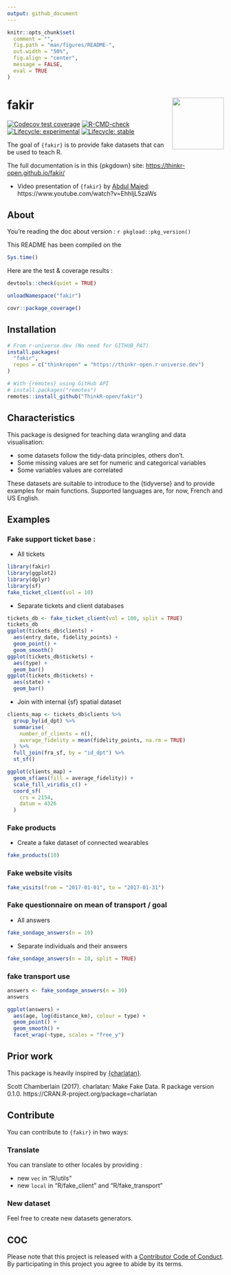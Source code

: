 ```yaml
---
output: github_document
---
```


<!-- README.md is generated from README.Rmd. Please edit that file -->

```r
knitr::opts_chunk$set(
  comment = "",
  fig.path = "man/figures/README-",
  out.width = "50%",
  fig.align = "center",
  message = FALSE,
  eval = TRUE
)
```

# fakir <img src="man/figures/logo.png" align="right" alt="" width="120" />

<!-- badges: start -->
[![Codecov test coverage](https://codecov.io/gh/ThinkR-open/fakir/branch/master/graph/badge.svg)](https://codecov.io/gh/ThinkR-open/fakir?branch=master)
[![R-CMD-check](https://github.com/ThinkR-open/fakir/actions/workflows/R-CMD-check.yaml/badge.svg)](https://github.com/ThinkR-open/fakir/actions/workflows/R-CMD-check.yaml)
[![Lifecycle: experimental](https://img.shields.io/badge/lifecycle-experimental-orange.svg)](https://lifecycle.r-lib.org/articles/stages.html#experimental)
[![Lifecycle: stable](https://img.shields.io/badge/lifecycle-stable-brightgreen.svg)](https://lifecycle.r-lib.org/articles/stages.html#stable)
<!-- badges: end -->

The goal of `{fakir}` is to provide fake datasets that can be used to teach R.

The full documentation is in this {pkgdown} site: <https://thinkr-open.github.io/fakir/>

- Video presentation of `{fakir}` by [Abdul Majed](https://twitter.com/1littlecoder): https://www.youtube.com/watch?v=EhhljL5zaWs

## About

You're reading the doc about version : `r pkgload::pkg_version()`

This README has been compiled on the

```r
Sys.time()
```

Here are the test & coverage results :

```r
devtools::check(quiet = TRUE)
```

```r
unloadNamespace("fakir")
```

```r
covr::package_coverage()
```

## Installation

```r
# From r-universe.dev (No need for GITHUB_PAT)
install.packages(
  "fakir",
  repos = c("thinkropen" = "https://thinkr-open.r-universe.dev")
)

# With {remotes} using GitHub API
# install.packages("remotes")
remotes::install_github("ThinkR-open/fakir")
```


## Characteristics

This package is designed for teaching data wrangling and data visualisation:

- some datasets follow the tidy-data principles, others don't.
- Some missing values are set for numeric and categorical variables
- Some variables values are correlated

These datasets are suitable to introduce to the {tidyverse} and to provide examples for main functions.
Supported languages are, for now, French and US English.

## Examples

### Fake support ticket base :

- All tickets

```r
library(fakir)
library(ggplot2)
library(dplyr)
library(sf)
fake_ticket_client(vol = 10)
```

- Separate tickets and client databases

```r
tickets_db <- fake_ticket_client(vol = 100, split = TRUE)
tickets_db
ggplot(tickets_db$clients) +
  aes(entry_date, fidelity_points) +
  geom_point() +
  geom_smooth()
ggplot(tickets_db$tickets) +
  aes(type) +
  geom_bar()
ggplot(tickets_db$tickets) +
  aes(state) +
  geom_bar()
```

- Join with internal {sf} spatial dataset

```r
clients_map <- tickets_db$clients %>%
  group_by(id_dpt) %>%
  summarise(
    number_of_clients = n(),
    average_fidelity = mean(fidelity_points, na.rm = TRUE)
  ) %>%
  full_join(fra_sf, by = "id_dpt") %>%
  st_sf()

ggplot(clients_map) +
  geom_sf(aes(fill = average_fidelity)) +
  scale_fill_viridis_c() +
  coord_sf(
    crs = 2154,
    datum = 4326
  )
```

### Fake products

- Create a fake dataset of connected wearables

```r
fake_products(10)
```


### Fake website visits

```r
fake_visits(from = "2017-01-01", to = "2017-01-31")
```

### Fake questionnaire on mean of transport / goal

- All answers

```r
fake_sondage_answers(n = 10)
```

- Separate individuals and their answers
```r
fake_sondage_answers(n = 10, split = TRUE)
```

### fake transport use

```r
answers <- fake_sondage_answers(n = 30)
answers

ggplot(answers) +
  aes(age, log(distance_km), colour = type) +
  geom_point() +
  geom_smooth() +
  facet_wrap(~type, scales = "free_y")
```

## Prior work

This package is heavily inspired by [{charlatan}](https://github.com/ropensci/charlatan).

Scott Chamberlain (2017). charlatan: Make Fake Data. R package version 0.1.0.
https://CRAN.R-project.org/package=charlatan

## Contribute

You can contribute to ``{fakir}`` in two ways:

### Translate

You can translate to other locales by providing :

+ new `vec` in "R/utils"
+ new `local` in "R/fake_client" and "R/fake_transport"

### New dataset

Feel free to create new datasets generators.

## COC

Please note that this project is released with a [Contributor Code of Conduct](CODE_OF_CONDUCT.md).
By participating in this project you agree to abide by its terms.
